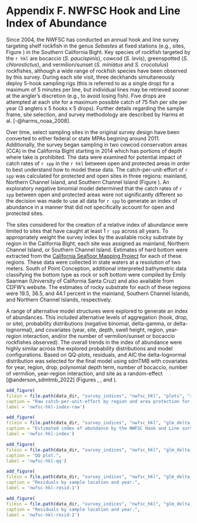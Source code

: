 # Appendix F. NWFSC Hook and Line Index of Abundance {#nwfsc-hkl-model}

Since 2004, the NWFSC has conducted an annual hook and line survey targeting shelf rockfish in the genus *Sebastes* at fixed stations (e.g., sites, Figure \ref{fig:nwfsc-hkl-map}) in the Southern California Bight. Key species of rockfish targeted by the `r hkl` are bocaccio (*S. paucispinis*), cowcod (*S. levis*), greenspotted (*S. chlorostictus*), and vermilion/sunset (*S. miniatus* and *S. crocotulus*) rockfishes, although a wide range of rockfish species have been observed by this survey. During each site visit, three deckhands simultaneously deploy 5-hook sampling rigs (this is referred to as a single drop) for a maximum of 5 minutes per line, but individual lines may be retrieved sooner at the angler's discretion (e.g., to avoid losing fish). Five drops are attempted at each site for a maximum possible catch of 75 fish per site per year (3 anglers x 5 hooks x 5 drops). Further details regarding the sample frame, site selection, and survey methodology are described by Harms et al. [-@harms_noaa_2008]. 

Over time, select sampling sites in the original survey design have been converted to either federal or state MPAs begining around 2011. Additionally, the survey began sampling in two cowcod conservation areas (CCA) in the California Bight starting in 2014 which has portions of depth where take is prohibited. The data were examined for potential impact of catch rates of `r spp` in the `r hkl` between open and protected areas in order to best understand how to model these data. The catch-per-unit-effort of `r spp` was calculated for protected and open sites in three regions: mainland, Northern Channel Island, and Southern Channel Island (Figure \ref{fig:nwfsc-hkl-index-raw}). An exploratory negative binomial model determined that the catch rates of `r spp` between open and protected areas were not significantly different so the decision was made to use all data for `r spp` to generate an index of abundance in a manner that did not specifically account for open and protected sites. 

The sites considered for the creation of a relative index of abundance were limited to sites that have caught at least 1 `r spp` across all years. To appropriately weight the survey index by the available rocky substrate by region in the California Bight, each site was assigned as mainland, Northern Channel Island, or Southern Channel Island. Estimates of hard bottom were extracted from the [California Seafloor Mapping Project](http://seafloor.otterlabs.org/index.html) for each of these regions. These data were collected in state waters at a resolution of two meters. South of Point  Conception, additional interpreted bathymetric data classifying the bottom type as  rock or soft bottom were compiled by Emily Saarman (University of California Santa Cruz) and also available  from CDFW's website. The estimates of rocky substrate for each of these regions were 19.5, 36.5, and 44.1 percent in the mainland, Southern Channel Islands, and Northern Channel Islands, respectively. 

A range of alternative model structures were explored to generate an index of abundances. This included alternative levels of aggregation (hook, drop, or site), probability distributions (negative binomial, delta-gamma, or delta-lognormal), and covariates (year, site, depth, swell height, region, year-region interaction, and/or the number of vermilion/sunset or bocaccio rockfishes observed). The overall trends in the index of abundance were highly similar across the explored probability distributions and model configurations. Based on QQ-plots, residuals, and AIC the delta-lognormal distribution was selected for the final model using sdmTMB with covariates for year, region, drop, polynomial depth term, number of bocaccio, number of vermilion, year-region interaction, and site as a random-effect [@anderson_sdmtmb_2022] (Figures \ref{fig:nwfsc-hkl-qq}, \ref{fig:nwfsc-hkl-resid-1}, and \ref{fig:nwfsc-hkl-resid-2}). 


\newpage

\input{tex_tables/nwfsc_hkl_formatted_index.tex}

\newpage

```r
add_figure(
filein = file.path(data_dir, "survey_indices", "nwfsc_hkl", "plots", "raw_cpue_nwfsc_hkl_by_mpa_vs_open_by_region.png"), 
caption = "Raw catch-per-unit-effort by region and area protection for the NWFSC Hook and Line suvey.",
label = 'nwfsc-hkl-index-raw')
```

\newpage

```r
add_figure(
filein = file.path(data_dir, "survey_indices", "nwfsc_hkl", "glm_delta_lognormal_year_area_depth_drop_vermilion_bocaccio_all_areas_re_site_area_weighted", "Index.png"), 
caption = "Estimated index of abundance by the NWFSC Hook and Line survey for copper rockfish.",
label = 'nwfsc-hkl-index')
```

\newpage

```r
add_figure(
filein = file.path(data_dir, "survey_indices", "nwfsc_hkl", "glm_delta_lognormal_year_area_depth_drop_vermilion_bocaccio_all_areas_re_site_area_weighted", "qq.png"), 
caption = "QQ plot.",
label = 'nwfsc-hkl-qq')
```

\newpage

```r
add_figure(
filein = file.path(data_dir, "survey_indices", "nwfsc_hkl", "glm_delta_lognormal_year_area_depth_drop_vermilion_bocaccio_all_areas_re_site_area_weighted", "residuals_page1.png"), 
caption = "Residuals by sample location and year.",
label = 'nwfsc-hkl-resid-1')
```

\newpage

```r
add_figure(
filein = file.path(data_dir, "survey_indices", "nwfsc_hkl", "glm_delta_lognormal_year_area_depth_drop_vermilion_bocaccio_all_areas_re_site_area_weighted", "residuals_page2.png"), 
caption = "Residuals by sample location and year.",
label = 'nwfsc-hkl-resid-2')
```

\newpage
